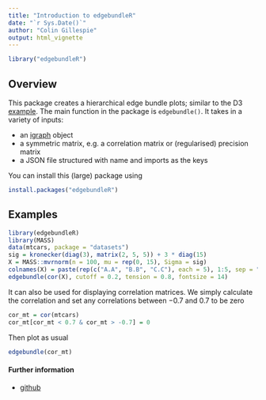 ```yaml
---
title: "Introduction to edgebundleR"
date: "`r Sys.Date()`"
author: "Colin Gillespie"
output: html_vignette  
---
```

<!--
%\VignetteEngine{knitr::rmarkdown}
%\VignetteIndexEntry{Introduction to edgebundleR}
-->
  
```r
library("edgebundleR")
```

## Overview

This package creates a hierarchical edge bundle plots; similar to the D3 [example](http://bl.ocks.org/mbostock/7607999). The main function in the package is `edgebundle()`. It takes in a variety of inputs:

  * an [igraph](https://cran.r-project.org/web/packages/igraph/index.html) object
  * a symmetric matrix, e.g. a correlation matrix or (regularised) precision matrix
  * a JSON file structured with name and imports as the keys

You can install this (large) package using 

```r
install.packages("edgebundleR")
```

## Examples 

```r
library(edgebundleR)
library(MASS)
data(mtcars, package = "datasets")
sig = kronecker(diag(3), matrix(2, 5, 5)) + 3 * diag(15)
X = MASS::mvrnorm(n = 100, mu = rep(0, 15), Sigma = sig)
colnames(X) = paste(rep(c("A.A", "B.B", "C.C"), each = 5), 1:5, sep = "")
edgebundle(cor(X), cutoff = 0.2, tension = 0.8, fontsize = 14)
```

It can also be used for displaying correlation matrices. We simply calculate the correlation and set 
any correlations between $-0.7$ and $0.7$ to be zero
```r
cor_mt = cor(mtcars)
cor_mt[cor_mt < 0.7 & cor_mt > -0.7] = 0
```
Then plot as usual
```r
edgebundle(cor_mt)
```

#### Further information

  * [github](https://github.com/garthtarr/edgebundleR)

